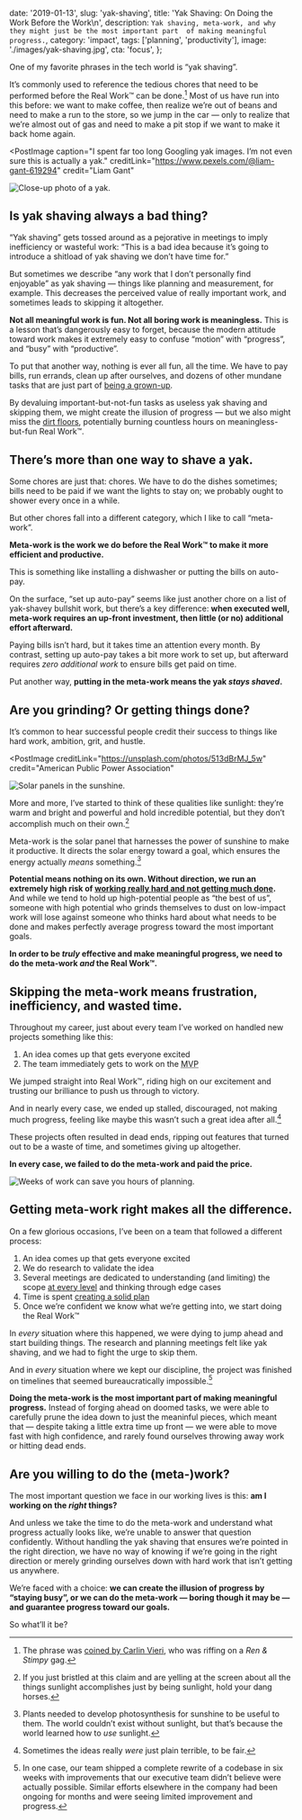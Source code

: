   date: '2019-01-13',
  slug: 'yak-shaving',
  title: 'Yak Shaving: On Doing the Work Before the Work\n',
  description: `
    Yak shaving, meta-work, and why they might just be the most important part 
    of making meaningful progress.
  `,
  category: 'impact',
  tags: ['planning', 'productivity'],
  image: './images/yak-shaving.jpg',
  cta: 'focus',
};

One of my favorite phrases in the tech world is “yak shaving”.

It’s commonly used to reference the tedious chores that need to be performed before the Real Work™ can be done.[^etymology] Most of us have run into this before: we want to make coffee, then realize we’re out of beans and need to make a run to the store, so we jump in the car — only to realize that we’re almost out of gas and need to make a pit stop if we want to make it back home again.

[^etymology]: The phrase was [coined by Carlin Vieri](https://en.wiktionary.org/wiki/yak_shaving), who was riffing on a _Ren & Stimpy_ gag.

<PostImage
  caption="I spent far too long Googling yak images. I’m not even sure this is actually a yak."
  creditLink="https://www.pexels.com/@liam-gant-619294"
  credit="Liam Gant"
>


![Close-up photo of a yak.](images/yak-shaving.jpg)

</PostImage>


## Is yak shaving always a bad thing?

“Yak shaving” gets tossed around as a pejorative in meetings to imply inefficiency or wasteful work: “This is a bad idea because it’s going to introduce a shitload of yak shaving we don’t have time for.”

But sometimes we describe “any work that I don’t personally find enjoyable” as yak shaving — things like planning and measurement, for example. This decreases the perceived value of really important work, and sometimes leads to skipping it altogether.

**Not all meaningful work is fun. Not all boring work is meaningless.** This is a lesson that’s dangerously easy to forget, because the modern attitude toward work makes it extremely easy to confuse “motion” with “progress”, and “busy” with “productive”.

<PostTweetBox quote="Yak shaving is an unfortunate side-effect of having survived to adulthood." />

To put that another way, nothing is ever all fun, all the time. We have to pay bills, run errands, clean up after ourselves, and dozens of other mundane tasks that are just part of [being a grown-up](https://lengstorf.com/growing-up-vs-growing-older).

By devaluing important-but-not-fun tasks as useless yak shaving and skipping them, we might create the illusion of progress — but we also might miss the [dirt floors](/dirt-floors), potentially burning countless hours on meaningless-but-fun Real Work™.

## There’s more than one way to shave a yak.

Some chores are just that: chores. We have to do the dishes sometimes; bills need to be paid if we want the lights to stay on; we probably ought to shower every once in a while.

But other chores fall into a different category, which I like to call “meta-work”.

**Meta-work is the work we do before the Real Work™ to make it more efficient and productive.**

This is something like installing a dishwasher or putting the bills on auto-pay.

On the surface, “set up auto-pay” seems like just another chore on a list of yak-shavey bullshit work, but there’s a key difference: **when executed well, meta-work requires an up-front investment, then little (or no) additional effort afterward.**

Paying bills isn’t hard, but it takes time an attention every month. By contrast, setting up auto-pay takes a bit more work to set up, but afterward requires _zero additional work_ to ensure bills get paid on time.

Put another way, **putting in the meta-work means the yak _stays shaved_.**

## Are you grinding? Or getting things done?

It’s common to hear successful people credit their success to things like hard work, ambition, grit, and hustle.

<PostImage
  creditLink="https://unsplash.com/photos/513dBrMJ_5w"
  credit="American Public Power Association"
>


![Solar panels in the sunshine.](images/solar-panels.jpg)

</PostImage>


More and more, I’ve started to think of these qualities like sunlight: they’re warm and bright and powerful and hold incredible potential, but they don’t accomplish much on their own.[^analogy]

[^analogy]: If you just bristled at this claim and are yelling at the screen about all the things sunlight accomplishes just by being sunlight, hold your dang horses.

Meta-work is the solar panel that harnesses the power of sunshine to make it productive. It directs the solar energy toward a goal, which ensures the energy actually _means_ something.[^analogy-pt2]

[^analogy-pt2]: Plants needed to develop photosynthesis for sunshine to be useful to them. The world couldn’t exist without sunlight, but that’s because the world learned how to _use_ sunlight.

**Potential means nothing on its own. Without direction, we run an extremely high risk of [working really hard and not getting much done](https://lengstorf.com/overkill-cult).** And while we tend to hold up high-potential people as “the best of us”, someone with high potential who grinds themselves to dust on low-impact work will lose against someone who thinks hard about what needs to be done and makes perfectly average progress toward the most important goals.

**In order to be _truly_ effective and make meaningful progress, we need to do the meta-work _and_ the Real Work™.**

## Skipping the meta-work means frustration, inefficiency, and wasted time.

Throughout my career, just about every team I’ve worked on handled new projects something like this:

1. An idea comes up that gets everyone excited
2. The team immediately gets to work on the <abbr title="Minimum Viable Product">MVP</abbr>

We jumped straight into Real Work™, riding high on our excitement and trusting our brilliance to push us through to victory.

And in nearly every case, we ended up stalled, discouraged, not making much progress, feeling like maybe this wasn’t such a great idea after all.[^bad-ideas]

[^bad-ideas]: Sometimes the ideas really _were_ just plain terrible, to be fair.

These projects often resulted in dead ends, ripping out features that turned out to be a waste of time, and sometimes giving up altogether.

**In every case, we failed to do the meta-work and paid the price.**

<PostImage border={false}>


![Weeks of work can save you hours of planning.](images/weeks-of-work-can-save-you-hours-of-planning.jpg)

</PostImage>


## Getting meta-work right makes all the difference.

On a few glorious occasions, I’ve been on a team that followed a different process:

1. An idea comes up that gets everyone excited
2. We do research to validate the idea
3. Several meetings are dedicated to understanding (and limiting) the scope [at every level](/level-setting) and thinking through edge cases
4. Time is spent [creating a solid plan](https://lengstorf.com/effective-project-planning)
5. Once we’re confident we know what we’re getting into, we start doing the Real Work™

In _every_ situation where this happened, we were dying to jump ahead and start building things. The research and planning meetings felt like yak shaving, and we had to fight the urge to skip them.

And in _every_ situation where we kept our discipline, the project was finished on timelines that seemed bureaucratically impossible.[^bi]

[^bi]: In one case, our team shipped a complete rewrite of a codebase in six weeks with improvements that our executive team didn’t believe were actually possible. Similar efforts elsewhere in the company had been ongoing for months and were seeing limited improvement and progress.

**Doing the meta-work is the most important part of making meaningful progress.** Instead of forging ahead on doomed tasks, we were able to carefully prune the idea down to just the meaninful pieces, which meant that — despite taking a little extra time up front — we were able to move fast with high confidence, and rarely found ourselves throwing away work or hitting dead ends.

## Are you willing to do the (meta-)work?

The most important question we face in our working lives is this: **am I working on the _right_ things?**

And unless we take the time to do the meta-work and understand what progress actually looks like, we’re unable to answer that question confidently. Without handling the yak shaving that ensures we’re pointed in the right direction, we have no way of knowing if we’re going in the right direction or merely grinding ourselves down with hard work that isn’t getting us anywhere.

We’re faced with a choice: **we can create the illusion of progress by “staying busy”, or we can do the meta-work — boring though it may be — and guarantee progress toward our goals.**

So what’ll it be?
